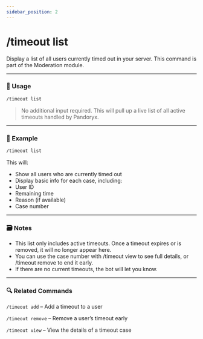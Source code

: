```yaml
---
sidebar_position: 2
---
```


# /timeout list

Display a list of all users currently timed out in your server. This command is part of the Moderation module.

<hr className="md-divider-gradient" />

### 💬 Usage
```bash
/timeout list
```
> No additional input required. This will pull up a live list of all active timeouts handled by Pandoryx.

<hr className="md-divider-gradient" />

### 📌 Example
```bash
/timeout list
```
This will:
- Show all users who are currently timed out
- Display basic info for each case, including:
- User ID
- Remaining time
- Reason (if available)
- Case number

<hr className="md-divider-gradient" />

### 🗃️ Notes
- This list only includes active timeouts. Once a timeout expires or is removed, it will no longer appear here.
- You can use the case number with /timeout view to see full details, or /timeout remove to end it early.
- If there are no current timeouts, the bot will let you know.

<hr className="md-divider-gradient" />

### 🔍 Related Commands
`/timeout add` – Add a timeout to a user

`/timeout remove` – Remove a user’s timeout early

`/timeout view` – View the details of a timeout case